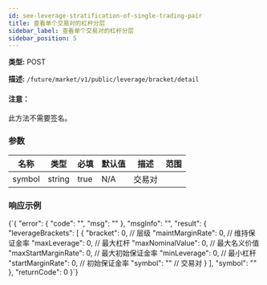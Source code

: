 ```yaml
---
id: see-leverage-stratification-of-single-trading-pair
title: 查看单个交易对的杠杆分层
sidebar_label: 查看单个交易对的杠杆分层
sidebar_position: 5
---
```


**类型:** POST

**描述:** `/future/market/v1/public/leverage/bracket/detail`

#### 注意：

此方法不需要签名。

### 参数

| 名称   | 类型   | 必填 | 默认值 | 描述  | 范围 |
| ------ | ------ | --------- | ------- | ------------ | ------ |
| symbol | string | true      | N/A     | 交易对 |        |

### 响应示例


<CodeBlock language="json" title="Response">
  {`{
  "error": {
    "code": "",
    "msg": ""
  },
  "msgInfo": "",
  "result": {
    "leverageBrackets": [
      {
        "bracket": 0,            // 层级
        "maintMarginRate": 0,    // 维持保证金率
        "maxLeverage": 0,        // 最大杠杆
        "maxNominalValue": 0,    // 最大名义价值
        "maxStartMarginRate": 0, // 最大初始保证金率
        "minLeverage": 0,        // 最小杠杆
        "startMarginRate": 0,    // 初始保证金率
        "symbol": ""             // 交易对
      }
    ],
    "symbol": ""
  },
  "returnCode": 0
}`}
</CodeBlock>